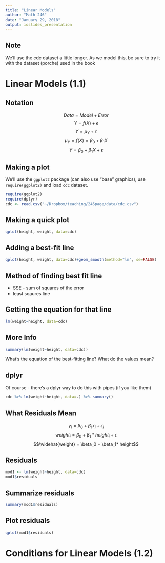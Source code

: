 ```yaml
---
title: "Linear Models"
author: "Math 246"
date: "January 29, 2018"
output: ioslides_presentation
---
```


## Note

We'll use the cdc dataset a little longer. As we model this, be sure to try it with the dataset (porche) used in the book

# Linear Models (1.1)

## Notation

$$Data = Model + Error$$
$$Y = f(X) + \epsilon$$
$$Y = \mu_Y + \epsilon$$
$$\mu_Y = f(X) = \beta_0+\beta_1 X$$
$$Y = \beta_0 + \beta_1 X + \epsilon$$

## Making a plot

We'll use the `ggplot2` package (can also use "base" graphics), use `require(ggplot2)` and load `cdc` dataset.

```r
require(ggplot2)
require(dplyr)
cdc <- read.csv("~/Dropbox/teaching/246page/data/cdc.csv")
```

## Making a quick plot

```r
qplot(height, weight, data=cdc)
```

## Adding a best-fit line

```r
qplot(height, weight, data=cdc)+geom_smooth(method="lm", se=FALSE)
```

## Method of finding best fit line

* SSE - sum of squares of the error
* least sqaures line

## Getting the equation for that line

```r
lm(weight~height, data=cdc)
```

## More Info {.smaller}
```r
summary(lm(weight~height, data=cdc))
```
What's the equation of the best-fitting line?
What do the values mean?

## dplyr {.smaller}

Of course - there's a dplyr way to do this with pipes (if you like them)

```r
cdc %>% lm(weight~height, data=.) %>% summary()
```

## What Residuals Mean

$$y_i = \beta_0 + \beta_1 x_i + \epsilon_i$$
$$weight_i = \beta_0 + \beta_1 * height_i + \epsilon$$
$$\widehat{weight} = \beta_0 + \beta_1* height$$

## Residuals

```r
mod1 <- lm(weight~height, data=cdc)
mod1$residuals
```

## Summarize residuals {.smaller}

```r
summary(mod1$residuals)
```

## Plot residuals {.smaller}

```r
qplot(mod1$residuals)
```

# Conditions for Linear Models (1.2)

## 